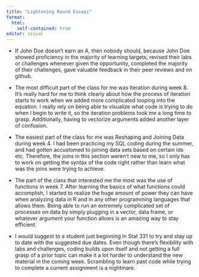 ```yaml
---
title: "Lightening Round Essays"
format: 
  html:
    self-contained: true
editor: visual
---
```


-   If John Doe doesn't earn an A, then nobody should, because John Doe showed proficiency in the majority of learning targets, revised their labs or challenges whenever given the opportunity, completed the majority of their challenges, gave valuable feedback in their peer reviews and on github.

-   The most difficult part of the class for me was Iteration during week 8. It's really hard for me to think clearly about how the process of iteration starts to work when we added more complicated looping into the equation. I really rely on being able to visualize what code is trying to do when I begin to write it, so the iteration problems took me a long time to grasp. Additionally, having to vectorize arguments added another layer of confusion.

-   The easiest part of the class for me was Reshaping and Joining Data during week 4. I had been practicing my SQL coding during the summer, and had gotten accustomed to joining data sets based on certain ids etc. Therefore, the joins in this section weren't new to me, so I only has to work on getting the syntax of the code right rather than learn what was the joins were trying to achieve.

-   The part of the class that interested me the most was the use of functions in week 7. After learning the basics of what functions could accomplish, I started to realize the huge amount of power they can have when analyzing data in R and in any other programming languages that allows them. Being able to run an extremely complicated set of processes on data by simply plugging in a vector, data frame, or whatever argument your function allows is an amazing way to stay efficient.

-   I would suggest to a student just beginning in Stat 331 to try and stay up to date with the suggested due dates. Even though there's flexibility with labs and challenges, coding builds upon itself and not getting a full grasp of a prior topic can make it a lot harder to understand the new material in the coming week. Scrambling to learn past code while trying to complete a current assignment is a nightmare.
